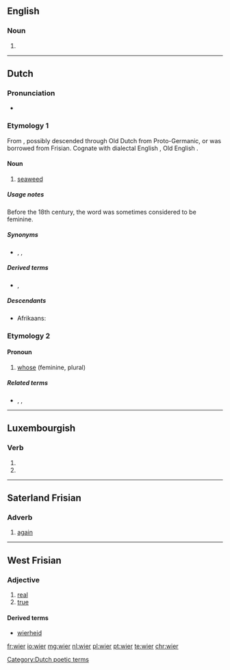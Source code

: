 ==English==

===Noun===
{{en-noun}}

# {{alternative form of|weir}}

{{Webster 1913}}

----

==Dutch==

===Pronunciation===
* {{audio|Nl-wier.ogg|audio}}

===Etymology 1===
From {{etyl|dum|nl}} {{term|wier||seaweed|lang=dum}}, possibly descended through Old Dutch from Proto-Germanic, or was borrowed from Frisian. Cognate with dialectal English {{term|ware||seaweed|lang=en}}, Old English {{term|war||seaweed|lang=ang}}.

====Noun====
{{nl-noun|n|en|wiertje}}

# [[seaweed]]

=====Usage notes=====
Before the 18th century, the word was sometimes considered to be feminine.

=====Synonyms=====
* {{sense|seaweed}} {{l|nl|alg}}, {{l|nl|alge}}, {{l|nl|zeegras}}

=====Derived terms=====
* {{l|nl|groenwieren}}, {{l|nl|zeewier}}

=====Descendants=====
* Afrikaans: {{l|af|wier}}

===Etymology 2===
====Pronoun====
{{head|nl|pronoun}}

# {{context|personal|dated|lang=nl}} [[whose]] (feminine, plural)

=====Related terms=====
* {{l|nl|wie}}, {{l|nl|wien}}, {{l|nl|wiens}}

----
[[Category:Dutch poetic terms]]

==Luxembourgish==

===Verb===
{{head|lb|verb form}}

# {{conjugation of|sinn||1|s|simple|cond|lang=lb}}
# {{conjugation of|sinn||3|s|simple|cond|lang=lb}}

----

==Saterland Frisian==

===Adverb===
{{head|stq|adverb}}

# [[again]]

----

==West Frisian==

===Adjective===
{{head|fy|adjective|inflected|wier|comparative|wierer|superlative|wierest}}

# [[real]]
# [[true]]

====Derived terms====
* [[wierheid]]

[[fr:wier]]
[[io:wier]]
[[mg:wier]]
[[nl:wier]]
[[pl:wier]]
[[pt:wier]]
[[te:wier]]
[[chr:wier]]